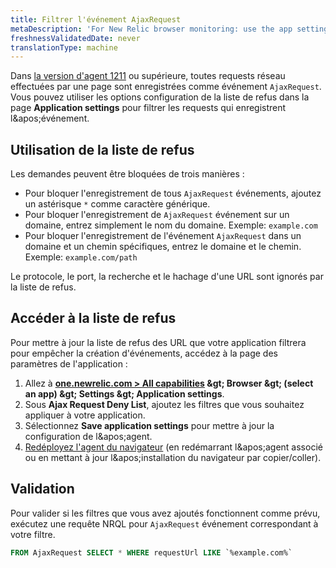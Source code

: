 ```yaml
---
title: Filtrer l'événement AjaxRequest
metaDescription: 'For New Relic browser monitoring: use the app settings page to filter which network calls are recorded as AjaxRequest events.'
freshnessValidatedDate: never
translationType: machine
---
```


Dans [la version d&apos;agent 1211](/docs/release-notes/new-relic-browser-release-notes/browser-agent-release-notes/) ou supérieure, toutes requests réseau effectuées par une page sont enregistrées comme événement `AjaxRequest`. Vous pouvez utiliser les options configuration de la liste de refus dans la page <DNT>**Application settings**</DNT> pour filtrer les requests qui enregistrent l&amp;apos;événement.

## Utilisation de la liste de refus

Les demandes peuvent être bloquées de trois manières :

* Pour bloquer l&apos;enregistrement de tous `AjaxRequest` événements, ajoutez un astérisque `*` comme caractère générique.
* Pour bloquer l&apos;enregistrement de `AjaxRequest` événement sur un domaine, entrez simplement le nom du domaine. Exemple: `example.com`
* Pour bloquer l&apos;enregistrement de l&apos;événement `AjaxRequest` dans un domaine et un chemin spécifiques, entrez le domaine et le chemin. Exemple: `example.com/path`

Le protocole, le port, la recherche et le hachage d&apos;une URL sont ignorés par la liste de refus.

## Accéder à la liste de refus

Pour mettre à jour la liste de refus des URL que votre application filtrera pour empêcher la création d&apos;événements, accédez à la page des paramètres de l&apos;application :

1. Allez à <DNT>**[one.newrelic.com &gt; All capabilities](https://one.newrelic.com/all-capabilities) &amp;gt; Browser &amp;gt; (select an app) &amp;gt; Settings &amp;gt; Application settings**</DNT>.
2. Sous <DNT>**Ajax Request Deny List**</DNT>, ajoutez les filtres que vous souhaitez appliquer à votre application.
3. Sélectionnez <DNT>**Save application settings**</DNT> pour mettre à jour la configuration de l&amp;apos;agent.
4. [Redéployez l&apos;agent du navigateur](/docs/browser/new-relic-browser/installation/upgrade-browser-agent) (en redémarrant l&amp;apos;agent <InlinePopover type="apm" />associé ou en mettant à jour l&amp;apos;installation du navigateur par copier/coller).

## Validation

Pour valider si les filtres que vous avez ajoutés fonctionnent comme prévu, exécutez une requête NRQL pour `AjaxRequest` événement correspondant à votre filtre.

```sql
FROM AjaxRequest SELECT * WHERE requestUrl LIKE `%example.com%`
```